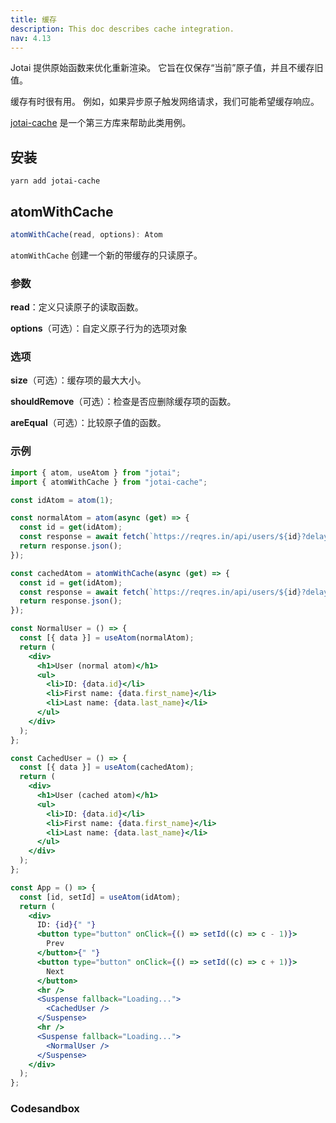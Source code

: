 ```yaml
---
title: 缓存
description: This doc describes cache integration.
nav: 4.13
---
```


Jotai 提供原始函数来优化重新渲染。
它旨在仅保存“当前”原子值，并且不缓存旧值。

缓存有时很有用。 例如，如果异步原子触发网络请求，我们可能希望缓存响应。

[jotai-cache](https://github.com/jotai-labs/jotai-cache) 是一个第三方库来帮助此类用例。

## 安装

```
yarn add jotai-cache
```

## atomWithCache

```js
atomWithCache(read, options): Atom
```

`atomWithCache` 创建一个新的带缓存的只读原子。

### 参数

**read**：定义只读原子的读取函数。

**options**（可选）：自定义原子行为的选项对象

### 选项

**size**（可选）：缓存项的最大大小。

**shouldRemove**（可选）：检查是否应删除缓存项的函数。

**areEqual**（可选）：比较原子值的函数。

### 示例

```jsx
import { atom, useAtom } from "jotai";
import { atomWithCache } from "jotai-cache";

const idAtom = atom(1);

const normalAtom = atom(async (get) => {
  const id = get(idAtom);
  const response = await fetch(`https://reqres.in/api/users/${id}?delay=1`);
  return response.json();
});

const cachedAtom = atomWithCache(async (get) => {
  const id = get(idAtom);
  const response = await fetch(`https://reqres.in/api/users/${id}?delay=1`);
  return response.json();
});

const NormalUser = () => {
  const [{ data }] = useAtom(normalAtom);
  return (
    <div>
      <h1>User (normal atom)</h1>
      <ul>
        <li>ID: {data.id}</li>
        <li>First name: {data.first_name}</li>
        <li>Last name: {data.last_name}</li>
      </ul>
    </div>
  );
};

const CachedUser = () => {
  const [{ data }] = useAtom(cachedAtom);
  return (
    <div>
      <h1>User (cached atom)</h1>
      <ul>
        <li>ID: {data.id}</li>
        <li>First name: {data.first_name}</li>
        <li>Last name: {data.last_name}</li>
      </ul>
    </div>
  );
};

const App = () => {
  const [id, setId] = useAtom(idAtom);
  return (
    <div>
      ID: {id}{" "}
      <button type="button" onClick={() => setId((c) => c - 1)}>
        Prev
      </button>{" "}
      <button type="button" onClick={() => setId((c) => c + 1)}>
        Next
      </button>
      <hr />
      <Suspense fallback="Loading...">
        <CachedUser />
      </Suspense>
      <hr />
      <Suspense fallback="Loading...">
        <NormalUser />
      </Suspense>
    </div>
  );
};
```

### Codesandbox

<CodeSandbox id="h09znd" />
